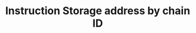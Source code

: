 ---
title: 'Instruction Storage address by chain ID'
openapi: 'GET /config/instruction_storage/address/{chainId}'
---